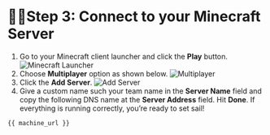 # 🏴‍☠️Step 3: Connect to your Minecraft Server 
1. Go to your Minecraft client launcher and click the **Play** button.
![Minecraft Launcher](/assets/task_1a/mc_launcher.png)
2. Choose **Multiplayer** option as shown below.
![Multiplayer](/assets/task_1a/mc_player.png)
3. Click the **Add Server**.
![Add Server](/assets/task_1a/server_addr.png)
4. Give a custom name such your team name in the **Server Name** field and copy the following DNS name at the **Server Address** field. Hit **Done**. If everything is running correctly, you’re ready to set sail!

```
{{ machine_url }}
```
